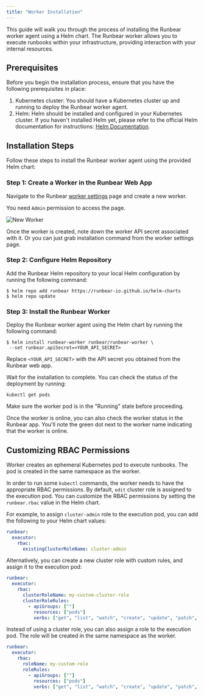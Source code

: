 ```yaml
---
title: "Worker Installation"
---
```


This guide will walk you through the process of installing the Runbear worker agent using a Helm chart. The Runbear worker allows you to execute runbooks within your infrastructure, providing interaction with your internal resources.

## Prerequisites

Before you begin the installation process, ensure that you have the following prerequisites in place:

1. Kubernetes cluster: You should have a Kubernetes cluster up and running to deploy the Runbear worker agent.
2. Helm: Helm should be installed and configured in your Kubernetes cluster. If you haven't installed Helm yet, please refer to the official Helm documentation for instructions: [Helm Documentation](https://helm.sh/docs/intro/install/).

## Installation Steps

Follow these steps to install the Runbear worker agent using the provided Helm chart:

### Step 1: Create a Worker in the Runbear Web App

Navigate to the Runbear [worker settings](https://app.runbear.io/workers) page and create a new worker.

<Note>You need `Admin` permission to access the page.</Note>

![New Worker](/images/screenshot-worker-info.png)

Once the worker is created, note down the worker API secret associated with it. Or you can just grab installation command from the worker settings page.

### Step 2: Configure Helm Repository

Add the Runbear Helm repository to your local Helm configuration by running the following command:

```shell
$ helm repo add runbear https://runbear-io.github.io/helm-charts
$ helm repo update
```

### Step 3: Install the Runbear Worker

Deploy the Runbear worker agent using the Helm chart by running the following command:

```shell
$ helm install runbear-worker runbear/runbear-worker \
 --set runbear.apiSecret=<YOUR_API_SECRET>
```

Replace `<YOUR_API_SECRET>` with the API secret you obtained from the Runbear web app.

Wait for the installation to complete. You can check the status of the deployment by running:

```shell
kubectl get pods
```

Make sure the worker pod is in the "Running" state before proceeding.

Once the worker is online, you can also check the worker status in the Runbear app. You'll note the green dot next to the worker name indicating that the worker is online.

## Customizing RBAC Permissions

Worker creates an ephemeral Kubernetes pod to execute runbooks. The pod is created in the same namespace as the worker.

In order to run some `kubectl` commands, the worker needs to have the appropriate RBAC permissions. By default, `edit` cluster role is assigned to the execution pod. You can customize the RBAC permissions by setting the `runbear.rbac` value in the Helm chart.

For example, to assign `cluster-admin` role to the execution pod, you can add the following to your Helm chart values:

```yaml
runbear:
  executor:
    rbac:
      existingClusterRoleName: cluster-admin
```

Alternatively, you can create a new cluster role with custom rules, and assign it to the execution pod:

```yaml
runbear:
  executor:
    rbac:
      clusterRoleName: my-custom-cluster-role
      clusterRoleRules:
        - apiGroups: [""]
          resources: ["pods"]
          verbs: ["get", "list", "watch", "create", "update", "patch", "delete"]
```

Instead of using a cluster role, you can also assign a role to the execution pod. The role will be created in the same namespace as the worker.

```yaml
runbear:
  executor:
    rbac:
      roleName: my-custom-role
      roleRules:
        - apiGroups: [""]
          resources: ["pods"]
          verbs: ["get", "list", "watch", "create", "update", "patch", "delete"]
```
